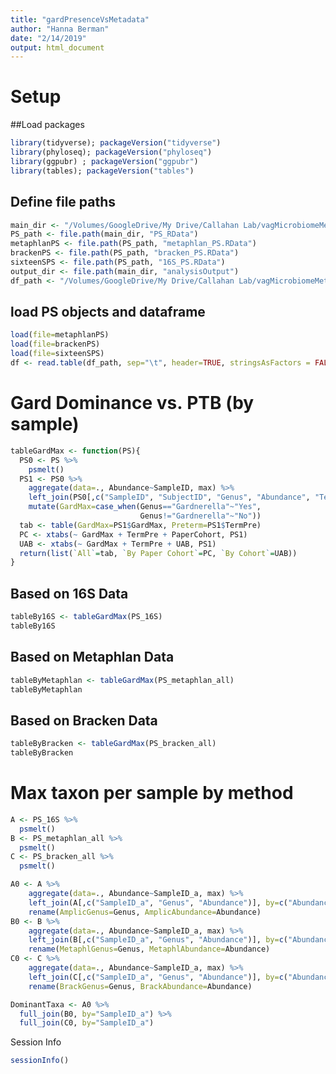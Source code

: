 ```yaml
---
title: "gardPresenceVsMetadata"
author: "Hanna Berman"
date: "2/14/2019"
output: html_document
---
```


# Setup
##Load packages
```r
library(tidyverse); packageVersion("tidyverse")
library(phyloseq); packageVersion("phyloseq")
library(ggpubr) ; packageVersion("ggpubr")
library(tables); packageVersion("tables")
```

## Define file paths
```r
main_dir <- "/Volumes/GoogleDrive/My Drive/Callahan Lab/vagMicrobiomeMetagenome/abundanceMethodsComparisons"
PS_path <- file.path(main_dir, "PS_RData")
metaphlanPS <- file.path(PS_path, "metaphlan_PS.RData")
brackenPS <- file.path(PS_path, "bracken_PS.RData")
sixteenSPS <- file.path(PS_path, "16S_PS.RData")
output_dir <- file.path(main_dir, "analysisOutput")
df_path <- "/Volumes/GoogleDrive/My Drive/Callahan Lab/vagMicrobiomeMetagenome/metadata/shotgunMetadata.tsv"
```

## load PS objects and dataframe
```r
load(file=metaphlanPS)
load(file=brackenPS)
load(file=sixteenSPS)
df <- read.table(df_path, sep="\t", header=TRUE, stringsAsFactors = FALSE)
```

# Gard Dominance vs. PTB (by sample)
```r
tableGardMax <- function(PS){
  PS0 <- PS %>%
    psmelt()
  PS1 <- PS0 %>%
    aggregate(data=., Abundance~SampleID, max) %>%
    left_join(PS0[,c("SampleID", "SubjectID", "Genus", "Abundance", "TermPre", "UAB", "PaperCohort")], by=c("Abundance", "SampleID")) %>% 
    mutate(GardMax=case_when(Genus=="Gardnerella"~"Yes",
                             Genus!="Gardnerella"~"No"))
  tab <- table(GardMax=PS1$GardMax, Preterm=PS1$TermPre)
  PC <- xtabs(~ GardMax + TermPre + PaperCohort, PS1)
  UAB <- xtabs(~ GardMax + TermPre + UAB, PS1)
  return(list(`All`=tab, `By Paper Cohort`=PC, `By Cohort`=UAB))
}
```

## Based on 16S Data
```r
tableBy16S <- tableGardMax(PS_16S)
tableBy16S
```

## Based on Metaphlan Data
```r
tableByMetaphlan <- tableGardMax(PS_metaphlan_all)
tableByMetaphlan
```

## Based on Bracken Data
```r
tableByBracken <- tableGardMax(PS_bracken_all)
tableByBracken
```

# Max taxon per sample by method
```r
A <- PS_16S %>%
  psmelt()
B <- PS_metaphlan_all %>%
  psmelt()
C <- PS_bracken_all %>%
  psmelt()

A0 <- A %>%
    aggregate(data=., Abundance~SampleID_a, max) %>%
    left_join(A[,c("SampleID_a", "Genus", "Abundance")], by=c("Abundance", "SampleID_a")) %>%
    rename(AmplicGenus=Genus, AmplicAbundance=Abundance)
B0 <- B %>%
    aggregate(data=., Abundance~SampleID_a, max) %>%
    left_join(B[,c("SampleID_a", "Genus", "Abundance")], by=c("Abundance", "SampleID_a")) %>%
    rename(MetaphlGenus=Genus, MetaphlAbundance=Abundance)
C0 <- C %>%
    aggregate(data=., Abundance~SampleID_a, max) %>%
    left_join(C[,c("SampleID_a", "Genus", "Abundance")], by=c("Abundance", "SampleID_a")) %>%
    rename(BrackGenus=Genus, BrackAbundance=Abundance)

DominantTaxa <- A0 %>%
  full_join(B0, by="SampleID_a") %>%
  full_join(C0, by="SampleID_a")
```

Session Info
```r
sessionInfo()
```